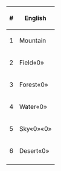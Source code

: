 {|
|-
!#
!English
|-
|1
|Mountain
|-
|2
|Field«0»
|-
|3
|Forest«0»
|-
|4
|Water«0»
|-
|5
|Sky«0»«0»
|-
|6
|Desert«0»
|-
|}